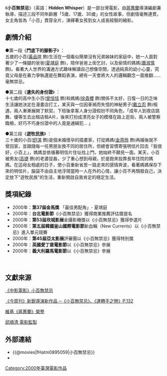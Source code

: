 {{No footnotes|time=2020-10-09T05:28:49+00:00}}
{{電影資訊框
| 片名 = 小百無禁忌<br> (Hidden Whisper)
| 圖像 = 
| 圖像大小 = 
| 圖像說明 = 
| 片名表記 = 
| 副標題 = 
| 導演 = [[蔣蕙蘭|蔣蕙蘭]]  (原名:[[章蕙蘭|章蕙蘭]])
| 監製 = [[邱順清|邱順清]]
| 製片 = [[黃麟翔|黃麟翔]]<br>[[邱順清|邱順清]]
| 編劇 = [[蔣蕙蘭|蔣蕙蘭]]  (原名:[[章蕙蘭|章蕙蘭]])
| 統籌 = 
| 主演 = {{plainlist |
[[戴立忍|戴立忍]]<br>[[舒淇|舒淇]]<br>[[蕭淑慎|蕭淑慎]]<br>[[夏靖庭|夏靖庭]]<br>[[金燕玲|金燕玲]]<br>[[高捷|高捷]]<br>[[陳昭榮|陳昭榮]]
}}
| 配樂 = 
| 主題曲 = 
| 片尾曲 = 
| 攝影 = 
| 剪輯 = 
| 音效 = 
| 製片商 = 
| 片長 = 98分鐘
| 產地 = {{台灣電影產地}}
| 語言 = [[中華民國國語|國語]]
| 上映日期 = {{Film date|2000|11|11|臺灣}}
| 發行商 = [[中央電影公司|中央電影公司]]
| 發行日期 = 
| 公映許可 = 
| 預算 = 
| 票房 = 
| 官方網站 = 
}}
《'''小百無禁忌'''》（英語：'''Hidden Whisper'''）是一部台灣電影，由[[蔣蕙蘭|蔣蕙蘭]]導演編劇兼執導，描述三段不同年齡層「5歲、17歲、30歲」的女性故事，但劇情毫無連貫，女主角皆為「小百」貫穿全片，演繹著女孩到女人成長經驗的縮影。

== 劇情介紹 ==
●第一段《'''門底下的腳影子'''》 ：<br>五歲的小百([[黃品瑄|黃品瑄]] 飾)生活在一個看似簡單沒有兄弟姊妹的家庭中，她一人面對著少了一條腿的爸爸([[夏靖庭|夏靖庭]] 飾)，陪伴爸爸上街乞討，以及偷情的媽媽([[蕭淑慎|蕭淑慎]] 飾)。看著大人世界的溝通方式趣味解讀自己想像空間，透過純真的幼小心靈，究竟父母是在暴力爭執還是在舞蹈表演，總有一天會將大人的邏輯觀念一面推翻……毫無禁忌。


●第二段《'''遺失的身份證'''》 ：<br>十七歲的高中生小百([[曾恬恬|曾恬恬]] 飾)和媽媽([[徐貴櫻|徐貴櫻]] 飾)關係不太好，日復一日的乏味生活讓她決定在漫畫店打工，某天與一位因車禍而失憶的神秘男子([[戴立忍|戴立忍]] 飾)相遇，兩人漸漸展開了默契，下班後拿客人身分證假扮不同角色，「成年人到夜店跳舞、優等生去出租店租A片，後來打扮成漂亮女子的模樣在路上逛街，兩人被警察臨檢，好巧不巧身份證中的人竟是通緝犯… 」


●第三段《'''遊牧民族'''》 ：<br>三十歲的小百([[舒淇|舒淇]] 飾)是個未婚懷孕的插畫家，打從媽媽([[金燕玲|金燕玲]] 飾)再婚後就不曾回家，並跟隨每一任男朋友換不同的居住所，但總會習慣寄張明信片回去「我很好，小百上」，媽媽並依循著明信片住址找上門，她始終不願見一面。某天，小百被男友([[高捷_(演員)|高捷]] 飾)的老婆捉姦，少了重心想到母親，於是跑來投靠長年住院的媽媽。在這母女相處的日子，使小百重新省思一路走來的感情奔波，看著媽媽保存下來的明信片，腦袋不由自主地浮現當時一人在外的心情，讓小百不再頹廢自己，決定放下"遊牧民族"的生活，重新開啟自我肯定的穩定生活。
<br>

== 獎項紀錄 ==
*2000年：'''第37屆金馬獎''' 「最佳男配角」- 夏靖庭
*2000年：'''台北電影節'''《小百無禁忌》獲得商業推薦評估獎提名
*2000年：'''第53屆坎城影展'''金攝影機獎以《小百無禁忌》獲得參選片
*2000年：'''第五屆韓國釜山國際電影節'''新血輪（New Currents）以《小百無禁忌》進入單元競賽
*2000年：'''第45屆亞太影展'''評審團以《小百無禁忌》獲得特別獎
*2000年：'''英國愛丁堡電影節'''以《小百無禁忌》參展
*2000年：'''義大利羅馬電影節'''以《小百無禁忌》參展
<br>

== 文獻來源 ==
[http://license.movie.com.tw/movie/detail?id=164 《中影電影》小百無禁忌] {{Wayback|url=http://license.movie.com.tw/movie/detail?id=164 |date=20201010224326 }}

[https://www.businesstoday.com.tw/article/category/80732/post/200011230004/%E6%96%B0%E9%8A%B3%E5%B0%8E%E6%BC%94%E6%96%B0%E4%BD%9C%E5%93%81%20%E2%94%80%E3%80%8A%E5%B0%8F%E7%99%BE%E7%84%A1%E7%A6%81%E5%BF%8C%E3%80%8B%E3%80%81%E3%80%8A%E9%81%8B%E8%BD%89%E6%89%8B%E4%B9%8B%E6%88%80%E3%80%8BP.132 《今周刊》新銳導演新作品 ─《小百無禁忌》、《運轉手之戀》P.132]

[[蔣蕙蘭|維基《蔣蕙蘭》榮譽]]

[https://www.google.com/search?client=ms-android-samsung-ga-rev1&bih=766&biw=412&hl=zh-TW&sxsrf=ALeKk01ZujIv6VOwXBiinJi17ScNd_OIvQ%3A1602084177590&ei=Ud19X-zHI8uTr7wPnZyt0A0&q=%E9%82%B1%E9%A0%86%E6%B8%85+%E9%9B%BB%E5%BD%B1&oq=%E9%82%B1%E9%A0%86%E6%B8%85%E7%9B%A3%E8%A3%BD&gs_lcp=ChNtb2JpbGUtZ3dzLXdpei1zZXJwEAM6BAgjECc6AggAOgYIABAFEB5QjxVYjxVgxhhoAHAAeACAAbUBiAGOApIBAzEuMZgBAKABAcABAQ&sclient=mobile-gws-wiz-serp&stick=H4sIAAAAAAAAAONgVuLUz9U3yDZNroh_xOjMLfDyxz1hKatJa05eYzTh4grOyC93zSvJLKkUUuNig7JkuHilELo0GKS4uRBcnl1M3AGpRcX5eb75ZZmpi1gFXjZtfLmg7dmOVoWXs3c_3bsRAPCrTj10AAAA&ictx=1&ved=2ahUKEwjMrbHU5KLsAhVvyYsBHXmbBPIQyNoBKAF6BAgSEAg 邱順清 電影監製]

==外部連結==
*{{@movies|fHatm0895059|小百無禁忌}}
*{{imdb title|0247061|小百無禁忌}}

[[Category:2000年臺灣電影作品|Category:2000年臺灣電影作品]]